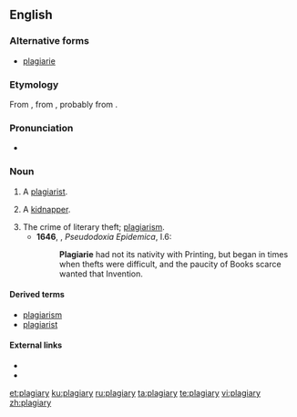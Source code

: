 ==English==

===Alternative forms===
* [[plagiarie]] {{defdate|16th-17th c.}}

===Etymology===
From {{etyl|la|en}} {{m|la|plagiairus|plagiārius|kidnapper, plagiarist}}, from {{m|la|plagium||kidnapping}}, probably from {{m|la|plaga||a net, snare, trap}}.

===Pronunciation===
* {{a|UK}} {{IPA|/ˈpleɪdʒ(ɪ)əɹi/|lang=en}}

===Noun===
{{en-noun|plagiaries}}

# {{label|en|archaic}} A [[plagiarist]].
#: {{rfquotek|Dryden}}
# {{label|en|obsolete}} A [[kidnapper]].
# The crime of literary theft; [[plagiarism]].
#* '''1646''', {{w|Thomas Browne}}, ''Pseudodoxia Epidemica'', I.6:
#*: '''Plagiarie''' had not its nativity with Printing, but began in times when thefts were difficult, and the paucity of Books scarce wanted that Invention.
#: {{rfquotek|Milton}}

====Derived terms====
* [[plagiarism]]
* [[plagiarist]]

====External links====
* {{R:Webster 1913}}
* {{R:Century 1911}}

[[et:plagiary]]
[[ku:plagiary]]
[[ru:plagiary]]
[[ta:plagiary]]
[[te:plagiary]]
[[vi:plagiary]]
[[zh:plagiary]]